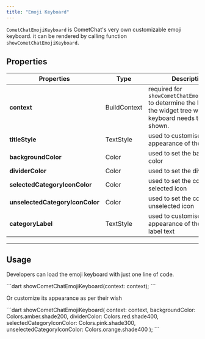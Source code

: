 ```yaml
---
title: "Emoji Keyboard"
---
```


`CometChatEmojiKeyboard` is CometChat's very own customizable emoji keyboard. it can be rendered by calling function `showCometChatEmojiKeyboard`.

## Properties

| Properties                      | Type         | Description                                                                                                                  |
| ------------------------------- | ------------ | ---------------------------------------------------------------------------------------------------------------------------- |
| **context**                     | BuildContext | required for `showCometChatEmojiKeyboard` to determine the location in the widget tree where the keyboard needs to be shown. |
| **titleStyle**                  | TextStyle    | used to customise the appearance of the title text                                                                           |
| **backgroundColor**             | Color        | used to set the background color                                                                                             |
| **dividerColor**                | Color        | used to set the divider color                                                                                                |
| **selectedCategoryIconColor**   | Color        | used to set the color of selected icon                                                                                       |
| **unselectedCategoryIconColor** | Color        | used to set the color of unselected icon                                                                                     |
| **categoryLabel**               | TextStyle    | used to customise the appearance of the category label text                                                                  |

***

## Usage

Developers can load the emoji keyboard with just one line of code.

<Tabs>
<Tab title="Dart">
```dart
showCometChatEmojiKeyboard(context: context);
```

</Tab>

</Tabs>

Or customize its appearance as per their wish

<Tabs>
<Tab title="Dart">
```dart
showCometChatEmojiKeyboard(
    context: context,
    backgroundColor: Colors.amber.shade200,
    dividerColor: Colors.red.shade400,
    selectedCategoryIconColor: Colors.pink.shade300,
    unselectedCategoryIconColor: Colors.orange.shade400
);
```

</Tab>

</Tabs>
